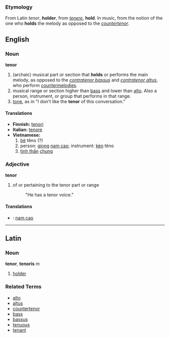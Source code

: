 ===Etymology===
From Latin ''tenor'', '''holder''', from ''[[tenere]]'', '''hold'''.  In music, from the notion of the one who '''holds''' the melody as opposed to the ''[[countertenor]]''.

==English==

===Noun===
'''tenor'''

# (archaic) musical part or section that '''holds''' or performs the main melody, as opposed to the ''[[contratenor bassus]]'' and ''[[contratenor altus]]'', who perform [[countermelodies]].
# musical range or section higher than [[bass]] and lower than [[alto]].  Also a person, instrument, or group that performs in that range.
# [[tone]], as in "I don't like the '''tenor''' of this conversation."

====Translations====
*'''Finnish:''' [[tenori]]
*'''Italian:'''  [[tenore]]
*'''Vietnamese:'''
*#[[bè]] têno (?)
*#person: [[giọng]] [[nam cao]]; instrument: [[kèn]] têno
*#[[tinh thần]] [[chung]]

===Adjective===
'''tenor'''

# of or pertaining to the tenor part or range
#: "He has a tenor voice."

====Translations====
*{{vi}}: [[nam cao]]

----
==Latin==
===Noun===
'''tenor''', '''tenoris''' ''m''

# [[holder]]

===Related Terms===
*[[alto]]
*[[altus]]
*[[countertenor]]
*[[bass]]
*[[bassus]]
*[[tenuous]]
*[[tenant]]